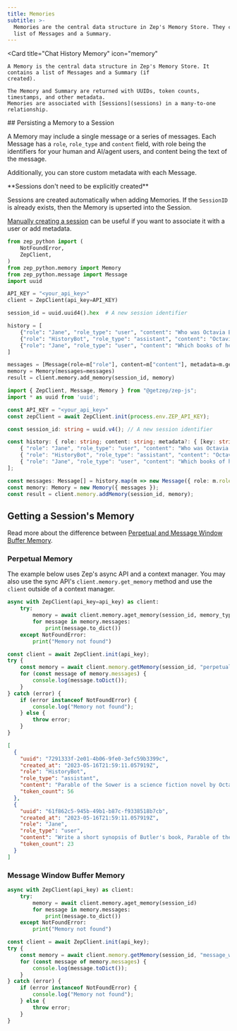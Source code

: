 ```yaml
---
title: Memories
subtitle: >-
  Memories are the central data structure in Zep's Memory Store. They contain a
  list of Messages and a Summary.
---
```



<Card
    title="Chat History Memory"
    icon="memory"
>
    A Memory is the central data structure in Zep's Memory Store. It contains a list of Messages and a Summary (if
    created).

    The Memory and Summary are returned with UUIDs, token counts, timestamps, and other metadata.
    Memories are associated with [Sessions](sessions) in a many-to-one relationship.
</Card>
## Persisting a Memory to a Session

A Memory may include a single message or a series of messages. Each Message has a `role`, `role_type` and `content` field, with
role being the identifiers for your human and AI/agent users, and content being the text of the message.

Additionally, you can store custom metadata with each Message.

<Note>
**Sessions don't need to be explicitly created**

Sessions are created automatically when adding Memories. If the `SessionID` is already exists, then the Memory is
upserted into the Session.

[Manually creating a session](sessions) can be useful if you want to associate it with a user or add metadata.
</Note>

<Tabs group="memory">
<Tab title="Python" group-key="python">

```python
from zep_python import (
    NotFoundError,
    ZepClient,
)
from zep_python.memory import Memory
from zep_python.message import Message
import uuid

API_KEY = "<your_api_key>"
client = ZepClient(api_key=API_KEY)

session_id = uuid.uuid4().hex  # A new session identifier

history = [
    {"role": "Jane", "role_type": "user", "content": "Who was Octavia Butler?"},
    {"role": "HistoryBot", "role_type": "assistant", "content": "Octavia Estelle Butler (June 22, 1947 – February 24, 2006) was an American science fiction author."},
    {"role": "Jane", "role_type": "user", "content": "Which books of hers were made into movies?", "metadata": {"foo": "bar"}},
]

messages = [Message(role=m["role"], content=m["content"], metadata=m.get("metadata")) for m in history]
memory = Memory(messages=messages)
result = client.memory.add_memory(session_id, memory)
```
</Tab>
<Tab title="Typescript" group-key="ts">

```typescript
import { ZepClient, Message, Memory } from "@getzep/zep-js";
import * as uuid from 'uuid';

const API_KEY = "<your_api_key>"
const zepClient = await ZepClient.init(process.env.ZEP_API_KEY);

const session_id: string = uuid.v4(); // A new session identifier

const history: { role: string; content: string; metadata?: { [key: string]: any } }[] = [
    { "role": "Jane", "role_type": "user", "content": "Who was Octavia Butler?" },
    { "role": "HistoryBot", "role_type": "assistant", "content": "Octavia Estelle Butler (June 22, 1947 – February 24, 2006) was an American science fiction author." },
    { "role": "Jane", "role_type": "user", "content": "Which books of hers were made into movies?", "metadata": { "foo": "bar" } },
];

const messages: Message[] = history.map(m => new Message({ role: m.role, content: m.content, metadata: m.metadata }));
const memory: Memory = new Memory({ messages });
const result = client.memory.addMemory(session_id, memory);
```
</Tab>
</Tabs>


## Getting a Session's Memory

<Note>Read more about the difference between [Perpetual and Message Window Buffer Memory](/chat-history-memory).</Note>

### Perpetual Memory
The example below uses Zep's async API and a context manager. You may also use the sync API's `client.memory.get_memory`
method and use the `client` outside of a context manager.

<Tabs group="memory">
<Tab title="Python" group-key="python">

```python
async with ZepClient(api_key=api_key) as client:
    try:
        memory = await client.memory.aget_memory(session_id, memory_type="perpetual")
        for message in memory.messages:
            print(message.to_dict())
    except NotFoundError:
        print("Memory not found")
```

</Tab>
<Tab title="Typescript" group-key="ts">

```typescript
const client = await ZepClient.init(api_key);
try {
    const memory = await client.memory.getMemory(session_id, "perpetual");
    for (const message of memory.messages) {
        console.log(message.toDict());
    }
} catch (error) {
    if (error instanceof NotFoundError) {
        console.log("Memory not found");
    } else {
        throw error;
    }
}
```

</Tab>
</Tabs>

```json title="Output:"
[
  {
    "uuid": "7291333f-2e01-4b06-9fe0-3efc59b3399c",
    "created_at": "2023-05-16T21:59:11.057919Z",
    "role": "HistoryBot",
    "role_type": "assistant",
    "content": "Parable of the Sower is a science fiction novel by Octavia Butler, published in 1993. It follows the story of Lauren Olamina, a young woman living in a dystopian future where society has collapsed due to environmental disasters, poverty, and violence.",
    "token_count": 56
  },
  {
    "uuid": "61f862c5-945b-49b1-b87c-f9338518b7cb",
    "created_at": "2023-05-16T21:59:11.057919Z",
    "role": "Jane",
    "role_type": "user",
    "content": "Write a short synopsis of Butler's book, Parable of the Sower. What is it about?",
    "token_count": 23
  }
]
```

### Message Window Buffer Memory

<Tabs group="memory">

<Tab title="Python" group-key="python">

```python
async with ZepClient(api_key) as client:
    try:
        memory = await client.memory.aget_memory(session_id)
        for message in memory.messages:
            print(message.to_dict())
    except NotFoundError:
        print("Memory not found")
```
</Tab>
<Tab title="Typescript" group-key="ts">

```typescript
const client = await ZepClient.init(api_key);
try {
    const memory = await client.memory.getMemory(session_id, "message_window");
    for (const message of memory.messages) {
        console.log(message.toDict());
    }
} catch (error) {
    if (error instanceof NotFoundError) {
        console.log("Memory not found");
    } else {
        throw error;
    }
}
```
</Tab>
</Tabs>